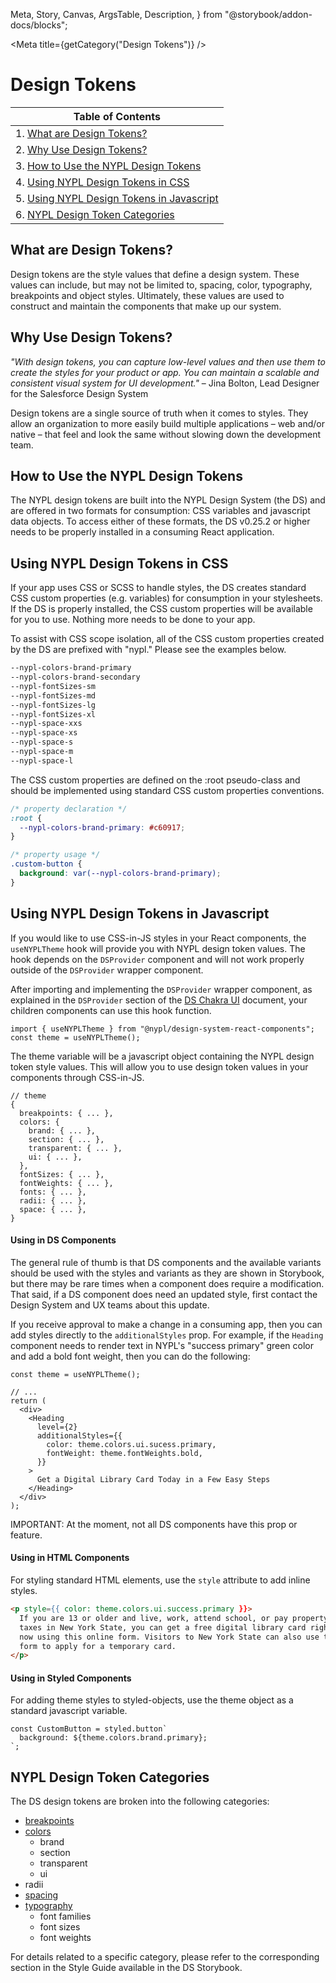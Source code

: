   Meta,
  Story,
  Canvas,
  ArgsTable,
  Description,
} from "@storybook/addon-docs/blocks";

<Meta title={getCategory("Design Tokens")} />

# Design Tokens

| Table of Contents                                                                    |
| ------------------------------------------------------------------------------------ |
| 1. [What are Design Tokens?](#what-are-design-tokens)                                |
| 2. [Why Use Design Tokens?](#why-use-design-tokens)                                  |
| 3. [How to Use the NYPL Design Tokens](#figma-reference)                             |
| 4. [Using NYPL Design Tokens in CSS](#using-nypl-design-tokens-in-css)               |
| 5. [Using NYPL Design Tokens in Javascript](#using-nypl-design-tokens-in-javascript) |
| 6. [NYPL Design Token Categories](#nypl-design-token-categories)                     |

## What are Design Tokens?

Design tokens are the style values that define a design system. These values can include, but may not be limited to, spacing, color, typography, breakpoints and object styles. Ultimately, these values are used to construct and maintain the components that make up our system.

## Why Use Design Tokens?

_"With design tokens, you can capture low-level values and then use them to create the styles for your product or app. You can maintain a scalable and consistent visual system for UI development."_ – Jina Bolton, Lead Designer for the Salesforce Design System

Design tokens are a single source of truth when it comes to styles. They allow an organization to more easily build multiple applications – web and/or native – that feel and look the same without slowing down the development team.

## How to Use the NYPL Design Tokens

The NYPL design tokens are built into the NYPL Design System (the DS) and are offered in two formats for consumption: CSS variables and javascript data objects. To access either of these formats, the DS v0.25.2 or higher needs to be properly installed in a consuming React application.

## Using NYPL Design Tokens in CSS

If your app uses CSS or SCSS to handle styles, the DS creates standard CSS custom properties (e.g. variables) for consumption in your stylesheets. If the DS is properly installed, the CSS custom properties will be available for you to use. Nothing more needs to be done to your app.

To assist with CSS scope isolation, all of the CSS custom properties created by the DS are prefixed with "nypl." Please see the examples below.

```css
--nypl-colors-brand-primary
--nypl-colors-brand-secondary
--nypl-fontSizes-sm
--nypl-fontSizes-md
--nypl-fontSizes-lg
--nypl-fontSizes-xl
--nypl-space-xxs
--nypl-space-xs
--nypl-space-s
--nypl-space-m
--nypl-space-l
```

The CSS custom properties are defined on the :root pseudo-class and should be implemented using standard CSS custom properties conventions.

```css
/* property declaration */
:root {
  --nypl-colors-brand-primary: #c60917;
}

/* property usage */
.custom-button {
  background: var(--nypl-colors-brand-primary);
}
```

## Using NYPL Design Tokens in Javascript

If you would like to use CSS-in-JS styles in your React components, the `useNYPLTheme` hook will provide you with NYPL design token values. The hook depends on the `DSProvider` component and will not work properly outside of the `DSProvider` wrapper component.

After importing and implementing the `DSProvider` wrapper component, as explained in the `DSProvider` section of the [DS Chakra UI](?path=/story/chakra-ui--page#dsprovider) document, your children components can use this hook function.

```tsx
import { useNYPLTheme } from "@nypl/design-system-react-components";
const theme = useNYPLTheme();
```

The theme variable will be a javascript object containing the NYPL design token style values. This will allow you to use design token values in your components through CSS-in-JS.

```tsx
// theme
{
  breakpoints: { ... },
  colors: {
    brand: { ... },
    section: { ... },
    transparent: { ... },
    ui: { ... },
  },
  fontSizes: { ... },
  fontWeights: { ... },
  fonts: { ... },
  radii: { ... },
  space: { ... },
}
```

#### Using in DS Components

The general rule of thumb is that DS components and the available variants should be used with the styles and variants as they are shown in Storybook, but there may be rare times when a component does require a modification. That said, if a DS component does need an updated style, first contact the Design System and UX teams about this update.

If you receive approval to make a change in a consuming app, then you can add styles directly to the `additionalStyles` prop. For example, if the `Heading` component needs to render text in NYPL's "success primary" green color and add a bold font weight, then you can do the following:

```tsx
const theme = useNYPLTheme();

// ...
return (
  <div>
    <Heading
      level={2}
      additionalStyles={{
        color: theme.colors.ui.sucess.primary,
        fontWeight: theme.fontWeights.bold,
      }}
    >
      Get a Digital Library Card Today in a Few Easy Steps
    </Heading>
  </div>
);
```

IMPORTANT: At the moment, not all DS components have this prop or feature.

#### Using in HTML Components

For styling standard HTML elements, use the `style` attribute to add inline styles.

```html
<p style={{ color: theme.colors.ui.success.primary }}>
  If you are 13 or older and live, work, attend school, or pay property
  taxes in New York State, you can get a free digital library card right
  now using this online form. Visitors to New York State can also use this
  form to apply for a temporary card.
</p>
```

#### Using in Styled Components

For adding theme styles to styled-objects, use the theme object as a standard javascript variable.

```tsx
const CustomButton = styled.button`
  background: ${theme.colors.brand.primary};
`;
```

## NYPL Design Token Categories

The DS design tokens are broken into the following categories:

- [breakpoints](?path=/story/documentation-style-guide-breakpoints--page)
- [colors](?path=/story/documentation-style-guide-colors--page)
  - brand
  - section
  - transparent
  - ui
- radii
- [spacing](?path=/story/documentation-style-guide-spacing--page)
- [typography](?path=/story/documentation-style-guide-typography--page)
  - font families
  - font sizes
  - font weights

For details related to a specific category, please refer to the corresponding section in the Style Guide available in the DS Storybook.
